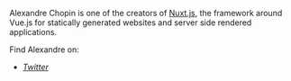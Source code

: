 Alexandre Chopin is one of the creators of [Nuxt.js](https://nuxtjs.org/), the framework
around Vue.js for statically generated websites and server side rendered applications.

Find Alexandre on:

- *[Twitter](https://twitter.com/IamNuxt)*

